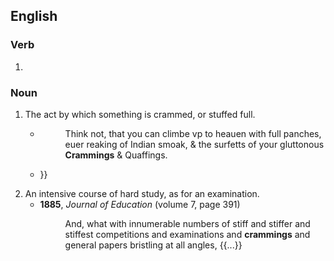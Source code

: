 ==English==

===Verb===
{{head|en|verb form}}

# {{present participle of|en|cram|nocat=1}}

===Noun===
{{en-noun}}

# The act by which something is crammed, or stuffed full.
#* {{rfdatek|en|Joseph Hall}}
#*: Think not, that you can climbe vp to heauen with full panches, euer reaking of Indian smoak, & the surfetts of your gluttonous '''Crammings''' & Quaffings.
#* {{quote-book|en|year=1838|author=John Sanderson|title=Sketches of Paris: in familiar letters to his friends|passage=In some parts of the house were all the comforts of elbowings, shufflings, '''crammings''' and squeezings, and on the outside all the racket that was possible of screaming women, and wrangling coachmen {{...}}}}
# An intensive course of hard study, as for an examination.
#* '''1885''', ''Journal of Education'' (volume 7, page 391)
#*: And, what with innumerable numbers of stiff and stiffer and stiffest competitions and examinations and '''crammings''' and general papers bristling at all angles, {{...}}